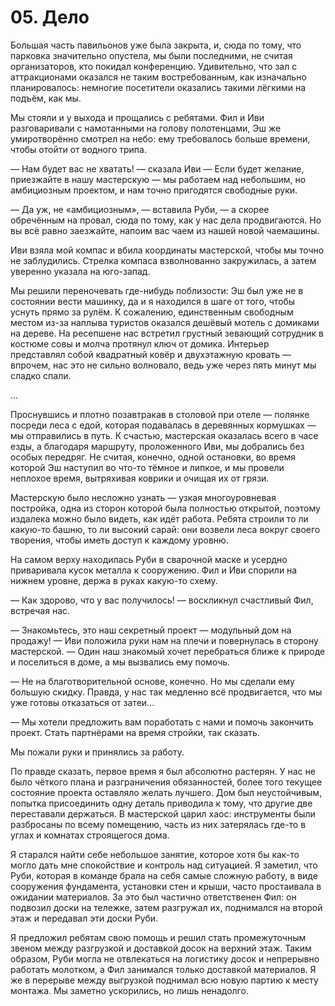 
# 05. Дело

Большая часть павильонов уже была закрыта, и, сюда по тому, что парковка значительно опустела, мы
были последними, не считая организаторов, кто покидал конференцию. Удивительно, что зал с
аттракционами оказался не таким востребованным, как изначально планировалось: немногие посетители
оказались такими лёгкими на подъём, как мы.

Мы стояли и у выхода и прощались с ребятами. Фил и Иви разговаривали с намотанными на голову
полотенцами, Эш же умиротворённо смотрел на небо: ему требовалось больше времени, чтобы отойти от
водного трипа.

— Нам будет вас не хватать! — сказала Иви — Если будет желание, приезжайте в нашу мастерскую — мы
работаем над небольшим, но амбициозным проектом, и нам точно пригодятся свободные руки.

— Да уж, не «амбициозным», — вставила Руби, — а скорее обречённым на провал, сюда по тому, как у нас
дела продвигаются. Но вы всё равно заезжайте, напоим вас чаем из нашей новой чаемашины.

Иви взяла мой компас и вбила координаты мастерской, чтобы мы точно не заблудились. Стрелка компаса
взволнованно закружилась, а затем уверенно указала на юго-запад.

Мы решили переночевать где-нибудь поблизости: Эш был уже не в состоянии вести машинку, да и я
находился в шаге от того, чтобы уснуть прямо за рулём. К сожалению, единственным свободным местом
из-за наплыва туристов оказался дешёвый мотель с домиками на дереве. На ресепшене нас встретил
грустный зевающий сотрудник в костюме совы и молча протянул ключ от домика. Интерьер представлял
собой квадратный ковёр и двухэтажную кровать — впрочем, нас это не сильно волновало, ведь уже через
пять минут мы сладко спали.

...

Проснувшись и плотно позавтракав в столовой при отеле — полянке посреди леса с едой, которая
подавалась в деревянных кормушках — мы отправились в путь. К счастью, мастерская оказалась всего в
часе езды, а благодаря маршруту, проложенного Иви, мы добрались без особых передряг. Не считая,
конечно, одной остановки, во время которой Эш наступил во что-то тёмное и липкое, и мы провели
неплохое время, вытряхивая коврики и очищая их от грязи.

Мастерскую было несложно узнать — узкая многоуровневая постройка, одна из сторон которой была
полностью открытой, поэтому издалека можно было видеть, как идёт работа. Ребята строили то ли
какую-то башню, то ли высокий сарай: они возвели леса вокруг своего творения, чтобы иметь доступ к
каждому уровню.

На самом верху находилась Руби в сварочной маске и усердно приваривала кусок металла к сооружению.
Фил и Иви спорили на нижнем уровне, держа в руках какую-то схему.

— Как здорово, что у вас получилось! — воскликнул счастливый Фил, встречая нас.

— Знакомьтесь, это наш секретный проект — модульный дом на продажу! — Иви положила руки нам на плечи
и повернулась в сторону мастерской. — Один наш знакомый хочет перебраться ближе к природе и
поселиться в доме, а мы вызвались ему помочь.

— Не на благотворительной основе, конечно. Но мы сделали ему большую скидку. Правда, у нас так
медленно всё продвигается, что мы уже готовы отказаться от затеи...

— Мы хотели предложить вам поработать с нами и помочь закончить проект. Стать партнёрами на время
стройки, так сказать.

Мы пожали руки и принялись за работу.

По правде сказать, первое время я был абсолютно растерян. У нас не было чёткого плана и
разграничения обязанностей, более того текущее состояние проекта оставляло желать лучшего. Дом был
неустойчивым, попытка присоединить одну деталь приводила к тому, что другие две переставали
держаться. В мастерской царил хаос: инструменты были разбросаны по всему помещению, часть из них
затерялась где-то в углах и комнатах строящегося дома.

Я старался найти себе небольшое занятие, которое хотя бы как-то могло дать мне спокойствие и
контроль над ситуацией. Я заметил, что Руби, которая в команде брала на себя самые сложную работу, в
виде сооружения фундамента, установки стен и крыши, часто простаивала в ожидании материалов. За это
был частично ответственен Фил: он подвозил доски на тележке, затем разгружал их, поднимался на
второй этаж и передавал эти доски Руби.

Я предложил ребятам свою помощь и решил стать промежуточным звеном между разгрузкой и доставкой
досок на верхний этаж. Таким образом, Руби могла не отвлекаться на логистику досок и непрерывно
работать молотком, а Фил занимался только доставкой материалов. Я же в перерыве между выгрузкой
поднимал всю новую партию к месту монтажа. Мы заметно ускорились, но лишь ненадолго.
